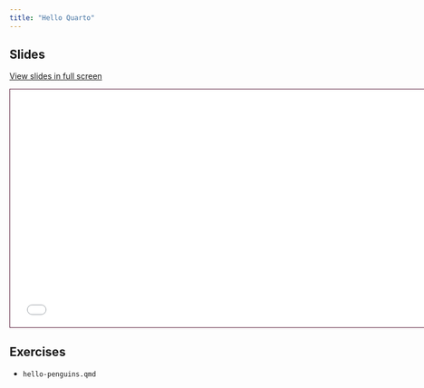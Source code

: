 ```yaml
---
title: "Hello Quarto"
---
```


## Slides

[View slides in full screen](1-hello-quarto.qmd)

```{=html}
<iframe class="slide-deck" src="1-hello-quarto.html" height="420" width="747" style="border: 1px solid #581B39;"></iframe>
```

## Exercises

- `hello-penguins.qmd`
